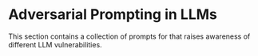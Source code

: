# Adversarial Prompting in LLMs


This section contains a collection of prompts for that raises awareness of different LLM vulnerabilities.

<ContentFileNames section="prompts/adversarial-prompting" lang="en"/>